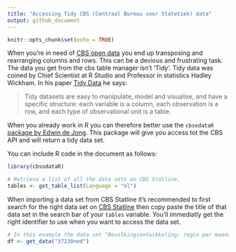 ```yaml
---
title: "Accessing Tidy CBS (Centraal Bureau voor Statetiek) data"
output: github_document
---
```


```r
knitr::opts_chunk$set(echo = TRUE)
```

When you're in need of [CBS open data](http://statline.cbs.nl/Statweb/) you end up transposing and rearranging columns and rows. This can be a devious and frustrating task. The data you get from the cbs table manager isn't 'Tidy'. Tidy data was coined by Chief Scientist at R Studio and Professor in statistics Hadley Wickham. In his paper [Tidy Data](http://vita.had.co.nz/papers/tidy-data.pdf) he says:

> Tidy datasets are easy to manipulate, model and visualise, and have a specific structure:
each variable is a column, each observation is a row, and each type of observational unit
is a table.

When you already work in R you can therefore better use the `cbsodataR` [package by Edwin de Jong](https://github.com/edwindj/cbsodataR). This package will give you access tot the CBS API and will return a tidy data set.

You can include R code in the document as follows:

```r
library(cbsodataR)

# Retrieve a list of all the data sets on CBS Statline. 
tables <- get_table_list(Language = "nl")
```

When importing a data set from CBS Statline it's recommended to first search for the right data set on [CBS Statline](http://statline.cbs.nl/Statweb/) then copy paste the title of that data set in the search bar of your `tables` variable. You'll immediatly get the right identifier to use when you want to access the data set.

```r
# In this example the data set "Bevolkingsontwikkeling; regio per maand" is used.
df <- get_data("37230ned")
```
